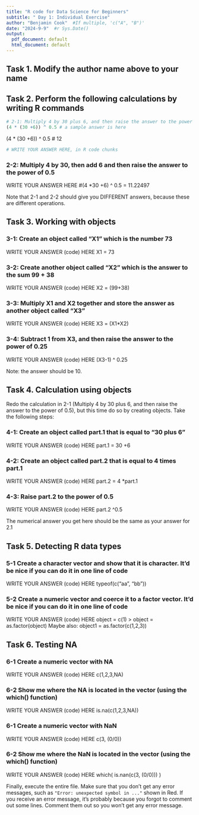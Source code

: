 ```yaml
---
title: "R code for Data Science for Beginners"
subtitle: " Day 1: Individual Exercise"
author: "Benjamin Cook"  #If multiple, 'c("A", "B")'
date: "2024-9-9"  #r Sys.Date()
output:
  pdf_document: default
  html_document: default
---
```



## Task 1. Modify the author name above to your name


## Task 2. Perform the following calculations by writing R commands


```r
# 2-1: Multiply 4 by 30 plus 6, and then raise the answer to the power of 0.5
(4 * (30 +6)) ^ 0.5 # a sample answer is here
```
(4 * (30 +6)) ^ 0.5 # 12


```r
# WRITE YOUR ANSWER HERE, in R code chunks
```


### 2-2: Multiply 4 by 30, then add 6 and then raise the answer to the power of 0.5

WRITE YOUR ANSWER HERE #(4 *30 +6) ^ 0.5 = 11.22497

Note that 2-1 and 2-2 should give you DIFFERENT answers, because these are different operations. 




## Task 3. Working with objects 

### 3-1: Create an object called "X1" which is the number 73

WRITE YOUR ANSWER (code) HERE  X1 = 73

### 3-2: Create another object called "X2" which is the answer to the sum 99 + 38

WRITE YOUR ANSWER (code) HERE  X2 = (99+38)

### 3-3: Multiply X1 and X2 together and store the answer as another object called "X3"

WRITE YOUR ANSWER (code) HERE X3 = (X1*X2)

### 3-4: Subtract 1 from X3, and then raise the answer to the power of 0.25

WRITE YOUR ANSWER (code) HERE (X3-1) ^ 0.25

Note: the answer should be 10. 


## Task 4. Calculation using objects

Redo the calculation in 2-1 (Multiply 4 by 30 plus 6, and then raise the answer to the power of 0.5), but this time do so by creating objects. 
Take the following steps:


### 4-1: Create an object called part.1 that is equal to "30 plus 6"

WRITE YOUR ANSWER (code) HERE  part.1 = 30 +6

### 4-2: Create an object called part.2 that is equal to 4 times part.1

WRITE YOUR ANSWER (code) HERE  part.2 = 4 *part.1

### 4-3: Raise part.2 to the power of 0.5

WRITE YOUR ANSWER (code) HERE  part.2 ^0.5

The numerical answer you get here should be the same as your answer for 2.1


## Task 5. Detecting R data types 

### 5-1 Create a character vector and show that it is character. It'd be nice if you can do it in one line of code

WRITE YOUR ANSWER (code) HERE typeof(c("aa", "bb"))

### 5-2 Create a numeric vector and coerce it to a factor vector. It'd be nice if you can do it in one line of code

WRITE YOUR ANSWER (code) HERE  object = c(1)
> object = as.factor(object)  Maybe also: object1 = as.factor(c(1,2,3))



## Task 6. Testing NA 

### 6-1 Create a numeric vector with NA 

WRITE YOUR ANSWER (code) HERE  c(1,2,3,NA)

### 6-2 Show me where the NA is located in the vector (using the which() function)

WRITE YOUR ANSWER (code) HERE  is.na(c(1,2,3,NA))

### 6-1 Create a numeric vector with NaN  

WRITE YOUR ANSWER (code) HERE  c(3, (0/0))

### 6-2 Show me where the NaN  is located in the vector (using the which() function)

WRITE YOUR ANSWER (code) HERE  which( is.nan(c(3, (0/0))) )



Finally, execute the entire file. Make sure that you don't get any error messages, such as `"Error: unexpected symbol in ..."` shown in Red. If you receive an error message, it's probably because you forgot to comment out some lines. Comment them out so you won't get any error message. 


